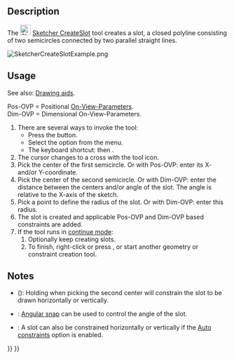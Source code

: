 <languages/>
<translate>

<!--T:7-->
{{Docnav
|[[Sketcher_CreateRegularPolygon|Polygon]]
|[[Sketcher_CreateArcSlot|Arc Slot]]
|[[Sketcher_Workbench|Sketcher]]
|IconL=Sketcher_CreateRegularPolygon.svg
|IconR=Sketcher_CreateArcSlot.svg
|IconC=Workbench_Sketcher.svg
}}

<!--T:1-->
{{GuiCommand
|Name=Sketcher CreateSlot
|MenuLocation=Sketch → Geometries → Slot
|Workbenches=[[Sketcher_Workbench|Sketcher]]
|Shortcut={{KEY|G}} {{KEY|S}}
|SeeAlso=[[Sketcher_CreateArcSlot|Sketcher CreateArcSlot]]
}}

==Description== <!--T:2-->

<!--T:3-->
The [[Image:Sketcher_CreateSlot.svg|24px]] [[Sketcher_CreateSlot|Sketcher CreateSlot]] tool creates a slot, a closed polyline consisting of two semicircles connected by two parallel straight lines.

</translate>
[[Image:SketcherCreateSlotExample.png‎]]
<translate>

==Usage== <!--T:4-->

<!--T:14-->
See also: [[Sketcher_Workbench#Drawing_aids|Drawing aids]].

<!--T:15-->
Pos-OVP = Positional [[Sketcher_Preferences#General|On-View-Parameters]]. {{Version|1.0}}<br>
Dim-OVP = Dimensional On-View-Parameters. {{Version|1.0}}

<!--T:5-->
# There are several ways to invoke the tool:
#* Press the {{Button|[[Image:Sketcher_CreateSlot.svg|16px]] [[Sketcher_CreateSlot|Slot]]}} button.
#* Select the {{MenuCommand|Sketch → Geometries → [[Image:Sketcher_CreateSlot.svg|16px]] Slot}} option from the menu.
#* The keyboard shortcut: {{KEY|G}} then {{KEY|S}}.
# The cursor changes to a cross with the tool icon.
# Pick the center of the first semicircle. Or with Pos-OVP: enter its X- and/or Y-coordinate.
# Pick the center of the second semicircle. Or with Dim-OVP: enter the distance between the centers and/or angle of the slot. The angle is relative to the X-axis of the sketch.
# Pick a point to define the radius of the slot. Or with Dim-OVP: enter this radius.
# The slot is created and applicable Pos-OVP and Dim-OVP based constraints are added.
# If the tool runs in [[Sketcher_Workbench#Continue_modes|continue mode]]:
## Optionally keep creating slots.
## To finish, right-click or press {{KEY|Esc}}, or start another geometry or constraint creation tool.

==Notes== <!--T:12-->

<!--T:13-->
* {{VersionMinus|0.21}} ({{Version|0.20}}): Holding {{KEY|Ctrl}} when picking the second center will constrain the slot to be drawn horizontally or vertically.
* {{Version|1.0}}: [[Sketcher_Snap|Angular snap]] can be used to control the angle of the slot.
* {{Version|0.20}}: A slot can also be constrained horizontally or vertically if the [[Sketcher_Workbench#Auto_constraints|Auto constraints]] option is enabled.


<!--T:8-->
{{Docnav
|[[Sketcher_CreateRegularPolygon|Polygon]]
|[[Sketcher_CreateArcSlot|Arc Slot]]
|[[Sketcher_Workbench|Sketcher]]
|IconL=Sketcher_CreateRegularPolygon.svg
|IconR=Sketcher_CreateArcSlot.svg
|IconC=Workbench_Sketcher.svg
}}

</translate>
{{Sketcher_Tools_navi{{#translation:}}}}
{{Userdocnavi{{#translation:}}}}
